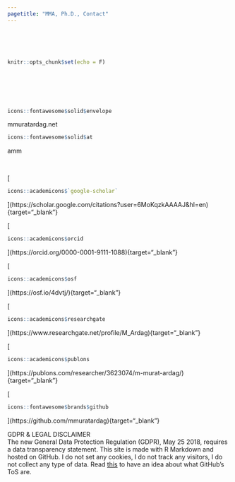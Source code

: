 ```yaml
---
pagetitle: "MMA, Ph.D., Contact"
---
```


<style type="text/css">
span.ltrText {unicode-bidi: bidi-override; direction: rtl}
</style>

<br />
<br />
<br />

```r
knitr::opts_chunk$set(echo = F)
```

<br />
<br />
<br />
<br />

```r
icons::fontawesome$solid$envelope
```
<span class="ltrText">ten.gadratarumm
```r
icons::fontawesome$solid$at
```
amm</span>

<br />

[
```r
icons::academicons$`google-scholar`
```
](https://scholar.google.com/citations?user=6MoKqzkAAAAJ&hl=en){target="_blank"}

[
```r
icons::academicons$orcid
```
](https://orcid.org/0000-0001-9111-1088){target="_blank"}

[
```r
icons::academicons$osf
```
](https://osf.io/4dvtj/){target="_blank"}

[
```r
icons::academicons$researchgate
```
](https://www.researchgate.net/profile/M_Ardag){target="_blank"}

[
```r
icons::academicons$publons
```
](https://publons.com/researcher/3623074/m-murat-ardag/){target="_blank"}

[
```r
icons::fontawesome$brands$github
```
](https://github.com/mmuratardag){target="_blank"} 

<div>
GDPR & LEGAL DISCLAIMER
<br>
The new General Data Protection Regulation (GDPR), May 25 2018, requires a data transparency statement. This site is made with R Markdown and hosted on GitHub. I do not set any cookies, I do not track any visitors, I do not collect any type of data. Read [this](https://docs.github.com/en/github/site-policy/github-terms-of-service){target="_blank"} to have an idea about what GitHub's ToS are. 
</div>